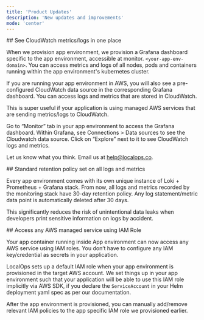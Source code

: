 ```yaml
---
title: 'Product Updates'
description: 'New updates and improvements'
mode: 'center'
---
```


<Update label="Jan 27th, 2025">
## See CloudWatch metrics/logs in one place

When we provision app environment, we provision a Grafana dashboard specific to the app environment, accessible at
monitor. `<your-app-env-domain>`. You can access metrics and logs of all nodes, pods and containers running within the
app environment's kubernetes cluster.

If you are running your app environment in AWS, you will also see a pre-configured CloudWatch data source in the
corresponding Grafana dashboard. You can access logs and metrics that are stored in CloudWatch.

This is super useful if your application is using managed AWS services that are sending metrics/logs to CloudWatch.

Go to “Monitor” tab in your app environment to access the Grafana dashboard. Within Grafana, see Connections > Data
sources to see the Cloudwatch data source. Click on “Explore” next to it to see CloudWatch logs and metrics.

Let us know what you think. Email us at help@localops.co.

</Update>

<Update label="January 24th, 2025">
## Standard retention policy set on all logs and metrics

Every app environment comes with its own unique instance of Loki + Prometheus + Grafana stack. From now, all logs and
metrics recorded by the monitoring stack have 30-day retention policy. Any log statement/metric data point is
automatically deleted after 30 days.

This significantly reduces the risk of unintentional data leaks when developers print sensitive information on logs by
accident.

</Update>

<Update label="January 23rd, 2025">
## Access any AWS managed service using IAM Role

Your app container running inside App environment can now access any AWS service using IAM roles. You don’t have to
configure any IAM key/credential as secrets in your application.

LocalOps sets up a default IAM role when your app environment is provisioned in the target AWS account. We set things up
in your app environment such that your application will be able to use this IAM role implicitly via AWS SDK, if you
declare the `ServiceAccount` in your Helm deployment yaml spec as per our documentation.

After the app environment is provisioned, you can manually add/remove relevant IAM policies to the app specific IAM role
we provisioned earlier.

</Update>
